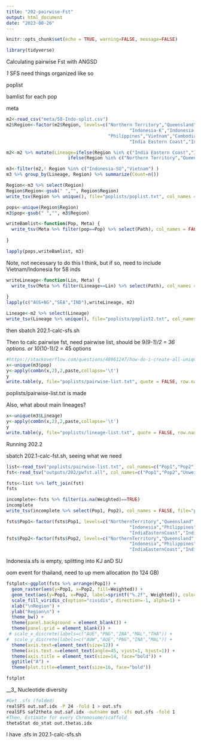 ```yaml
---
title: "202-pairwise-Fst"
output: html_document
date: "2023-08-26"
---
```


```r
knitr::opts_chunk$set(echo = TRUE, warning=FALSE, message=FALSE)
```

```r
library(tidyverse)
```

Calculating pairwise Fst with ANGSD

_1_ SFS need things organized like so

poplist

bamlist for each pop

meta   

```r
m2<-read_csv("meta/58-Indo-split.csv")
m2$Region<-factor(m2$Region, levels=c("Northern Territory","Queensland","Papua New Guinea",
                                              "Indonesia-K","Indonesia-SJ","Indonesia-SU",
                                      "Philippines","Vietnam","Cambodia","Thailand",
                                              "India Eastern Coast","India Western Coast"))

m2<-m2 %>% mutate(Lineage=ifelse(Region %in% c("India Eastern Coast","India Western Coast"), "IND",
                       ifelse(Region %in% c("Northern Territory","Queensland","Papua New Guinea"), "AUS+NG","SEA")))

m3<-filter(m2,! Region %in% c("Indonesia-SU","Vietnam") )
m3 %>% group_by(Lineage, Region) %>% summarize(Count=n())
```


```r
Region<-m3 %>% select(Region)
Region$Region<-gsub(" ","", Region$Region)
write_tsv(Region %>% unique(), file="poplists/poplist.txt", col_names = FALSE)

pops<-unique(Region$Region)
m3$pop<-gsub(" ","", m3$Region)
```

```r
writeBamlist<-function(Pop, Meta) {
  write_tsv(Meta %>% filter(pop==Pop) %>% select(Path), col_names = FALSE, file=paste0("poplists/",Pop,".bamlist"))
  
}
```

```r
lapply(pops,writeBamlist, m3)
```

Note, not necessary to do this I think, but if so, need to include Vietnam/Indonesia for 58 inds
```r
writeLineage<-function(Lin, Meta) {
  write_tsv(Meta %>% filter(Lineage==Lin) %>% select(Path), col_names = FALSE, file=paste0("poplists/",Lin,".bamlist"))
  
}
lapply(c("AUS+NG","SEA","IND"),writeLineage, m2)

Lineage<-m2 %>% select(Lineage)
write_tsv(Lineage %>% unique(), file="poplists/poplist2.txt", col_names = FALSE)

```
then sbatch 202.1-calc-sfs.sh

Then to calc pairwise fst, need pairwise list, should be 9*(9-1)/2 = 36 options.
or
10*(10-1)/2 = 45 options
```r
#https://stackoverflow.com/questions/48961247/how-do-i-create-all-unique-pairwise-combinations-of-my-sample-dataset
x<-unique(m3$pop)
y<-apply(combn(x,2),2,paste,collapse='\t')
y
write.table(y, file="poplists/pairwise-list.txt", quote = FALSE, row.names = FALSE, col.names = FALSE)
```

poplists/pairwise-list.txt is made

Also, what about main lineages?     

```r
x<-unique(m3$Lineage)
y<-apply(combn(x,2),2,paste,collapse='\t')
y
write.table(y, file="poplists/lineage-list.txt", quote = FALSE, row.names = FALSE, col.names = FALSE)
```

Running 202.2

 sbatch 202.1-calc-fst.sh, seeing what we need

```r
list<-read_tsv("poplists/pairwise-list.txt", col_names=c("Pop1","Pop2"))
fst<-read_tsv("outputs/202/pwfst.all", col_names=c("Pop1","Pop2","Unweighted","Weighted"))

fsts<-list %>% left_join(fst)
fsts

```
```r
incomplete<-fsts %>% filter(is.na(Weighted)==TRUE)
incomplete
write_tsv(incomplete %>% select(Pop1, Pop2), col_names = FALSE, file="poplists/pairwise-list2.txt")
```
```r
fsts$Pop1<-factor(fsts$Pop1, levels=c("NorthernTerritory","Queensland","PapuaNewGuinea",
                                              "Indonesia","Philippines","Vietnam","Cambodia","Thailand",
                                              "IndiaEasternCoast","IndiaWesternCoast"))
fsts$Pop2<-factor(fsts$Pop2, levels=c("NorthernTerritory","Queensland","PapuaNewGuinea",
                                              "Indonesia","Philippines","Vietnam","Cambodia","Thailand",
                                              "IndiaEasternCoast","IndiaWesternCoast"))
```

Indonesia.sfs is empty, splitting into KJ anD SU


oom event for thailand, need to up mem allocation (to 124 GB)

```r
fstplot<-ggplot(fsts %>% arrange(Pop1)) +
  geom_raster(aes(y=Pop1, x=Pop2, fill=Weighted)) +
  geom_text(aes(y=Pop1, x=Pop2, label=sprintf("%.2f", Weighted)), color="white", fontface="bold") +
  scale_fill_viridis_c(option="cividis", direction=-1, alpha=1) +
  xlab("\nRegion") +
  ylab("Region\n") +
  theme_bw() +
  theme(panel.background = element_blank()) +
  theme(panel.grid = element_blank()) +
 # scale_x_discrete(labels=c("AUE","PNG","INA","MAL","THA")) +
#  scale_y_discrete(labels=c("AUW","AUE","PNG","INA","MAL")) +
  theme(axis.text=element_text(size=12)) +
  theme(axis.text.x=element_text(angle=45, vjust=1, hjust=1)) +
  theme(axis.title = element_text(size=14, face="bold")) +
  ggtitle("A") +
  theme(plot.title=element_text(size=16, face="bold"))

fstplot
```

__3_ Nucleotide diversity

```sh
#Get .sfs (folded)
realSFS out.saf.idx -P 24 -fold 1 > out.sfs
realSFS saf2theta out.saf.idx -outname out -sfs out.sfs -fold 1
#Then, Estimate for every Chromosome/scaffold
thetaStat do_stat out.thetas.idx
```

I have .sfs in 202.1-calc-sfs.sh      



